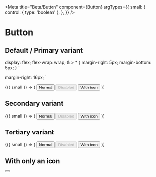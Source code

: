 
<Meta
  title="Beta/Button"
  component={Button}
  argTypes={{
    small: {
      control: { type: 'boolean' },
    },
  }}
/>

# Button

## Default / Primary variant

  display: flex;
  flex-wrap: wrap;
  & > * {
    margin-right: 5px;
    margin-bottom: 5px;
  }
`

  margin-right: 16px;
`

<Canvas>
  <Story name="Default / Primary variant" args={{ small: false }}>
    {({ small }) => (
      <ThemeProvider theme={ascBetaTheme}>
        <GlobalStyle />
        <ButtonBar>
          <Button small={small}>Normal</Button>
          <Button small={small} disabled>
            Disabled
          </Button>
          <Button small={small}>
            <StyledIcon size={20}>
              <Download />
            </StyledIcon>
            With icon
          </Button>
        </ButtonBar>
      </ThemeProvider>
    )}
  </Story>
</Canvas>

## Secondary variant

<Canvas>
  <Story name="Secondary variant" args={{ small: false }}>
    {({ small }) => (
      <ThemeProvider theme={ascBetaTheme}>
        <GlobalStyle />
        <ButtonBar>
          <Button small={small} variant="secondary">
            Normal
          </Button>
          <Button small={small} variant="secondary" disabled>
            Disabled
          </Button>
          <Button small={small} variant="secondary">
            <StyledIcon size={20}>
              <Download />
            </StyledIcon>
            With icon
          </Button>
        </ButtonBar>
      </ThemeProvider>
    )}
  </Story>
</Canvas>

## Tertiary variant

<Canvas>
  <Story name="Tertiary variant" args={{ small: false }}>
    {({ small }) => (
      <ThemeProvider theme={ascBetaTheme}>
        <GlobalStyle />
        <ButtonBar>
          <Button small={small} variant="tertiary">
            Normal
          </Button>
          <Button small={small} variant="tertiary" disabled>
            Disabled
          </Button>
          <Button small={small} variant="tertiary">
            <StyledIcon size={20}>
              <Download />
            </StyledIcon>
            With icon
          </Button>
        </ButtonBar>
      </ThemeProvider>
    )}
  </Story>
</Canvas>

## With only an icon

<Canvas>
  <Story name="With only an icon">
    <Fragment>
      <ThemeProvider theme={ascBetaTheme}>
        <GlobalStyle />
        <Button variant="blank">
          <Icon size={24}>
            <Download />
          </Icon>
        </Button>
      </ThemeProvider>
    </Fragment>
  </Story>
</Canvas>
